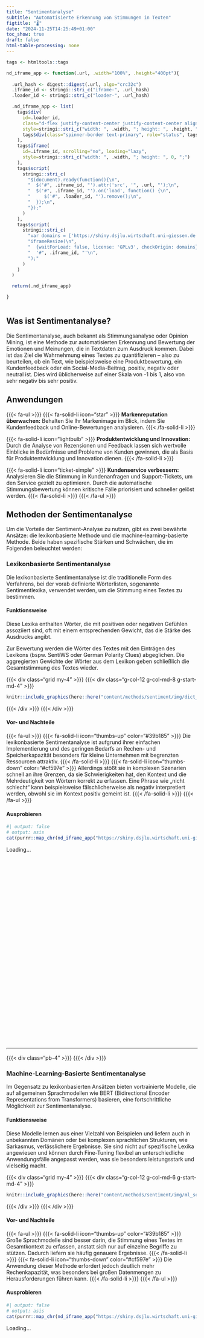 ```yaml
---
title: "Sentimentanalyse"
subtitle: "Automatisierte Erkennung von Stimmungen in Texten"
figtitle: "🌡️"
date: "2024-11-25T14:25:49+01:00"
toc_show: true
draft: false
html-table-processing: none
---
```


```r
tags <- htmltools::tags

nd_iframe_app <- function(.url, .width="100%", .height="400pt"){
  
  .url_hash <- digest::digest(.url, algo="crc32c")
  .iframe_id <- stringi::stri_c("iframe-", .url_hash)
  .loader_id <- stringi::stri_c("loader-", .url_hash)

  .nd_iframe_app <- list(
    tags$div(
      id=.loader_id,
      class="d-flex justify-content-center justify-content-center align-items-center",
      style=stringi::stri_c("width: ", .width, "; height: ", .height, ";"),
      tags$div(class="spinner-border text-primary", role="status", tags$span(class="sr-only", "Loading..."))
    ),
    tags$iframe(
      id=.iframe_id, scrolling="no", loading="lazy",
      style=stringi::stri_c("width: ", .width, "; height: ", 0, ";")
    ),
    tags$script(
      stringi::stri_c(
        "$(document).ready(function(){\n",
        "  $('#", .iframe_id, "').attr('src', '", .url, "');\n",
        "  $('#", .iframe_id, "').on('load', function() {\n",
        "     $('#", .loader_id, "').remove();\n",
        "  });\n",
        "});"
      )
    ),
    tags$script(
      stringi::stri_c(
        "var domains = ['https://shiny.dsjlu.wirtschaft.uni-giessen.de'];\n",
        "iframeResize(\n",
        "  {waitForLoad: false, license: 'GPLv3', checkOrigin: domains}, \n",
        "  '#", .iframe_id, "'\n",
        ");"
      )
    )
  )

  return(.nd_iframe_app)

}
```
```r
```

## Was ist Sentimentanalyse?


Die Sentimentanalyse, auch bekannt als Stimmungsanalyse oder Opinion Mining, ist eine Methode zur automatisierten Erkennung und Bewertung der Emotionen und Meinungen, die in Textdaten zum Ausdruck kommen. Dabei ist das Ziel die Wahrnehmung eines Textes zu quantifizieren – also zu beurteilen, ob ein Text, wie beispielsweise eine Produktbewertung, ein Kundenfeedback oder ein Social-Media-Beitrag, positiv, negativ oder neutral ist. Dies wird üblicherweise auf einer Skala von -1 bis 1, also von sehr negativ bis sehr positiv.

## Anwendungen 

{{{< fa-ul >}}}
    {{{< fa-solid-li icon="star"  >}}} **Markenreputation überwachen:** Behalten Sie Ihr Markenimage im Blick, indem Sie Kundenfeedback und Online-Bewertungen analysieren. {{{< /fa-solid-li >}}}
    
  {{{< fa-solid-li icon="lightbulb"  >}}} **Produktentwicklung und Innovation:** Durch die Analyse von Rezensionen und Feedback lassen sich wertvolle Einblicke in Bedürfnisse und Probleme von Kunden gewinnen, die als Basis für Produktentwicklung und Innovation dienen. {{{< /fa-solid-li >}}}
    
  {{{< fa-solid-li icon="ticket-simple" >}}} **Kundenservice verbessern:**  
  Analysieren Sie die Stimmung in Kundenanfragen und Support-Tickets, um  den Service gezielt zu optimieren. Durch die automatische Stimmungsbewertung können kritische Fälle priorisiert und schneller gelöst werden. {{{< /fa-solid-li >}}}
{{{< /fa-ul >}}}



## Methoden der Sentimentanalyse

Um die Vorteile der Sentiment-Analyse zu nutzen, gibt es zwei bewährte Ansätze: die lexikonbasierte Methode und die machine-learning-basierte Methode. Beide haben spezifische Stärken und Schwächen, die im Folgenden beleuchtet werden:

### Lexikonbasierte Sentimentanalyse 

Die lexikonbasierte Sentimentanalyse ist die traditionelle Form des Verfahrens, bei der vorab definierte Wörterlisten, sogenannte Sentimentlexika, verwendet werden, um die Stimmung eines Textes zu bestimmen.

#### Funktionsweise

Diese Lexika enthalten Wörter, die mit positiven oder negativen Gefühlen assoziiert sind, oft mit einem entsprechenden Gewicht, das die Stärke des Ausdrucks angibt.

Zur Bewertung werden die Wörter des Textes mit den Einträgen des Lexikons (bspw. SentiWS oder German Polarity Clues) abgeglichen. Die aggregierten Gewichte der Wörter aus dem Lexikon geben schließlich die Gesamtstimmung des Textes wieder.

{{{< div class="grid my-4" >}}} {{{< div class="g-col-12 g-col-md-8 g-start-md-4" >}}} 

```r
knitr::include_graphics(here::here("content/methods/sentiment/img/dict_senti.svg"))
```

{{{< /div >}}} {{{< /div >}}}



#### Vor- und Nachteile

{{{< fa-ul >}}}
    {{{< fa-solid-li icon="thumbs-up" color="#39b185" >}}} Die lexikonbasierte Sentimentanalyse ist aufgrund ihrer einfachen Implementierung und des geringen Bedarfs an Rechen- und Speicherkapazität besonders für kleine Unternehmen mit begrenzten Ressourcen attraktiv. {{{< /fa-solid-li >}}}
    {{{< fa-solid-li icon="thumbs-down" color="#cf597e" >}}} Allerdings stößt sie in komplexen Szenarien schnell an ihre Grenzen, da sie Schwierigkeiten hat, den Kontext und die Mehrdeutigkeit von Wörtern korrekt zu erfassen. Eine Phrase wie „nicht schlecht“ kann beispielsweise fälschlicherweise als negativ interpretiert werden, obwohl sie im Kontext positiv gemeint ist. {{{< /fa-solid-li >}}}
{{{< /fa-ul >}}}


#### Ausprobieren

```r
#| output: false
# output: asis
cat(purrr::map_chr(nd_iframe_app("https://shiny.dsjlu.wirtschaft.uni-giessen.de/senti_dict/"), as.character), sep="\n")
```

```{=html}
<div id="loader-c944c404" class="d-flex justify-content-center justify-content-center align-items-center" style="width: 100%; height: 400pt;">
  <div class="spinner-border text-primary" role="status">
    <span class="sr-only">Loading...</span>
  </div>
</div>
<iframe id="iframe-c944c404" scrolling="no" loading="lazy" style="width: 100%; height: 0;"></iframe>
<script>$(document).ready(function(){
  $('#iframe-c944c404').attr('src', 'https://shiny.dsjlu.wirtschaft.uni-giessen.de/senti_dict/');
  $('#iframe-c944c404').on('load', function() {
     $('#loader-c944c404').remove();
  });
});</script>
<script>var domains = ['https://shiny.dsjlu.wirtschaft.uni-giessen.de'];
iframeResize(
  {waitForLoad: false, license: 'GPLv3', checkOrigin: domains}, 
  '#iframe-c944c404'
);</script>
```

{{{< div class="pb-4" >}}} {{{< /div >}}}

### Machine-Learning-Basierte Sentimentanalyse

Im Gegensatz zu lexikonbasierten Ansätzen bieten vortrainierte Modelle, die auf allgemeinen Sprachmodellen wie BERT (Bidirectional Encoder Representations from Transformers) basieren, eine fortschrittliche Möglichkeit zur Sentimentanalyse.

#### Funktionsweise

Diese Modelle lernen aus einer Vielzahl von Beispielen und liefern auch in unbekannten Domänen oder bei komplexen sprachlichen Strukturen, wie Sarkasmus, verlässlichere Ergebnisse. Sie sind nicht auf spezifische Lexika angewiesen und können durch Fine-Tuning flexibel an unterschiedliche Anwendungsfälle angepasst werden, was sie besonders leistungsstark und vielseitig macht.


{{{< div class="grid my-4" >}}} {{{< div class="g-col-12 g-col-md-6 g-start-md-4" >}}} 

```r
knitr::include_graphics(here::here("content/methods/sentiment/img/ml_senti.svg"))
```

{{{< /div >}}} {{{< /div >}}}


#### Vor- und Nachteile

{{{< fa-ul >}}}
    {{{< fa-solid-li icon="thumbs-up" color="#39b185" >}}} Große Sprachmodelle sind besser darin, die Stimmung eines Textes im Gesamtkontext zu erfassen, anstatt sich nur auf einzelne Begriffe zu stützen. Dadurch liefern sie häufig genauere Ergebnisse. {{{< /fa-solid-li >}}}
    {{{< fa-solid-li icon="thumbs-down" color="#cf597e" >}}} Die Anwendung dieser Methode erfordert jedoch deutlich mehr Rechenkapazität, was besonders bei großen Datenmengen zu Herausforderungen führen kann. {{{< /fa-solid-li >}}}
{{{< /fa-ul >}}}


#### Ausprobieren

```r
#| output: false
# output: asis
cat(purrr::map_chr(nd_iframe_app("https://shiny.dsjlu.wirtschaft.uni-giessen.de/senti_trans/"), as.character), sep="\n")
```

```{=html}
<div id="loader-de8fe906" class="d-flex justify-content-center justify-content-center align-items-center" style="width: 100%; height: 400pt;">
  <div class="spinner-border text-primary" role="status">
    <span class="sr-only">Loading...</span>
  </div>
</div>
<iframe id="iframe-de8fe906" scrolling="no" loading="lazy" style="width: 100%; height: 0;"></iframe>
<script>$(document).ready(function(){
  $('#iframe-de8fe906').attr('src', 'https://shiny.dsjlu.wirtschaft.uni-giessen.de/senti_trans/');
  $('#iframe-de8fe906').on('load', function() {
     $('#loader-de8fe906').remove();
  });
});</script>
<script>var domains = ['https://shiny.dsjlu.wirtschaft.uni-giessen.de'];
iframeResize(
  {waitForLoad: false, license: 'GPLv3', checkOrigin: domains}, 
  '#iframe-de8fe906'
);</script>
```
